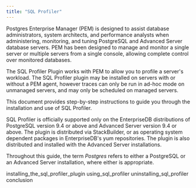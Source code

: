 ```yaml
---
title: "SQL Profiler"
---
```




Postgres Enterprise Manager (PEM) is designed to assist database administrators, system architects, and performance analysts when administering, monitoring, and tuning PostgreSQL and Advanced Server database servers. PEM has been designed to manage and monitor a single server or multiple servers from a single console, allowing complete control over monitored databases.

The SQL Profiler Plugin works with PEM to allow you to profile a server's workload. The SQL Profiler plugin may be installed on servers with or without a PEM agent, however traces can only be run in ad-hoc mode on unmanaged servers, and may only be scheduled on managed servers.

This document provides step-by-step instructions to guide you through the installation and use of SQL Profiler.

SQL Profiler is officially supported only on the EnterpriseDB distributions of PostgreSQL version 9.4 or above and Advanced Server version 9.4 or above. The plugin is distributed via StackBuilder, or as operating system dependent packages in EnterpriseDB's yum repositories. The plugin is also distributed and installed with the Advanced Server installations.

Throughout this guide, the term *Postgres* refers to either a PostgreSQL or an Advanced Server installation, where either is appropriate.

<div class="toctree" maxdepth="5">

installing\_the\_sql\_profiler\_plugin using\_sql\_profiler uninstalling\_sql\_profiler conclusion

</div>

